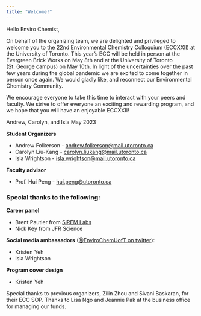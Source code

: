 ```yaml
---
title: "Welcome!"
---
```


Hello Enviro Chemist,

On behalf of the organizing team, we are delighted and privileged to welcome you to the 22nd Environmental Chemistry Colloquium (ECCXXII) at the University of Toronto. This year’s ECC will be held in person at the Evergreen Brick Works on May 8th and at the University of Toronto (St. George campus) on May 10th. In light of the uncertainties over the past few years during the global pandemic we are excited to come together in person once again. We would gladly like, and reconnect our Environmental Chemistry Community.

We encourage everyone to take this time to interact with your peers and faculty. We strive to offer everyone an exciting and rewarding program, and we hope that you will have an enjoyable ECCXXII! 

Andrew, Carolyn, and Isla
May 2023

**Student Organizers**

- Andrew Folkerson -  [andrew.folkerson@mail.utoronto.ca](andrew.folkerson@mail.utoronto.ca)
- Carolyn Liu-Kang -  [carolyn.liukang@mail.utoronto.ca](carolyn.liukang@mail.utoronto.ca) 
- Isla Wrightson - [isla.wrightson@mail.utoronto.ca](isla.wrightson@mail.utoronto.ca)

**Faculty advisor** 

- Prof. Hui Peng - [hui.peng@utoronto.ca](hui.peng@utoronto.ca) 


### Special thanks to the following:

**Career panel**

- Brent Pautler from [SiREM Labs](https://www.siremlab.com/)
- Nick Key from JFR Science


**Social media ambassadors** ([@EnviroChemUofT on twitter](https://twitter.com/EnviroChemUofT)): 

- Kristen Yeh
- Isla Wrightson 

**Program cover design**

- Kristen Yeh

Special thanks to previous organizers, Zilin Zhou and Sivani Baskaran, for their ECC SOP. Thanks to Lisa Ngo and Jeannie Pak at the business office for managing our funds.
